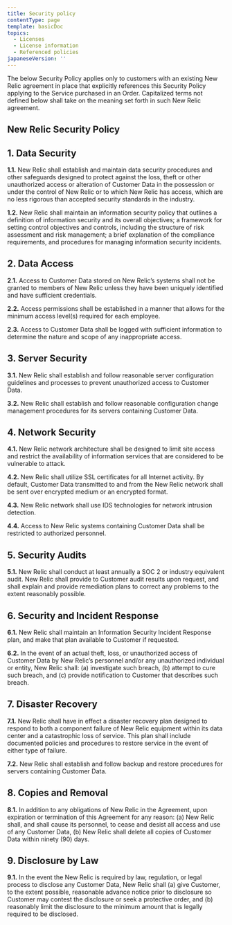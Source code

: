 ```yaml
---
title: Security policy
contentType: page
template: basicDoc
topics:
  - Licenses
  - License information
  - Referenced policies
japaneseVersion: ''
---
```


The below Security Policy applies only to customers with an existing New Relic agreement in place that explicitly references this Security Policy applying to the Service purchased in an Order. Capitalized terms not defined below shall take on the meaning set forth in such New Relic agreement.

## New Relic Security Policy

## 1. Data Security

**1.1.** New Relic shall establish and maintain data security procedures and other safeguards designed to protect against the loss, theft or other unauthorized access or alteration of Customer Data in the possession or under the control of New Relic or to which New Relic has access, which are no less rigorous than accepted security standards in the industry.

**1.2.** New Relic shall maintain an information security policy that outlines a definition of information security and its overall objectives; a framework for setting control objectives and controls, including the structure of risk assessment and risk management; a brief explanation of the compliance requirements, and procedures for managing information security incidents.

## 2. Data Access

**2.1.** Access to Customer Data stored on New Relic’s systems shall not be granted to members of New Relic unless they have been uniquely identified and have sufficient credentials.

**2.2.** Access permissions shall be established in a manner that allows for the minimum access level(s) required for each employee.

**2.3.** Access to Customer Data shall be logged with sufficient information to determine the nature and scope of any inappropriate access.

## 3. Server Security

**3.1.** New Relic shall establish and follow reasonable server configuration guidelines and processes to prevent unauthorized access to Customer Data.

**3.2.** New Relic shall establish and follow reasonable configuration change management procedures for its servers containing Customer Data.

## 4. Network Security

**4.1.** New Relic network architecture shall be designed to limit site access and restrict the availability of information services that are considered to be vulnerable to attack.

**4.2.** New Relic shall utilize SSL certificates for all Internet activity. By default, Customer Data transmitted to and from the New Relic network shall be sent over encrypted medium or an encrypted format.

**4.3.** New Relic network shall use IDS technologies for network intrusion detection.

**4.4.** Access to New Relic systems containing Customer Data shall be restricted to authorized personnel.

## 5. Security Audits

**5.1.** New Relic shall conduct at least annually a SOC 2 or industry equivalent audit. New Relic shall provide to Customer audit results upon request, and shall explain and provide remediation plans to correct any problems to the extent reasonably possible.

## 6. Security and Incident Response

**6.1.** New Relic shall maintain an Information Security Incident Response plan, and make that plan available to Customer if requested.

**6.2.** In the event of an actual theft, loss, or unauthorized access of Customer Data by New Relic’s personnel and/or any unauthorized individual or entity, New Relic shall: (a) investigate such breach, (b) attempt to cure such breach, and (c) provide notification to Customer that describes such breach.

## 7. Disaster Recovery

**7.1.** New Relic shall have in effect a disaster recovery plan designed to respond to both a component failure of New Relic equipment within its data center and a catastrophic loss of service. This plan shall include documented policies and procedures to restore service in the event of either type of failure.

**7.2.** New Relic shall establish and follow backup and restore procedures for servers containing Customer Data.

## 8. Copies and Removal

**8.1.** In addition to any obligations of New Relic in the Agreement, upon expiration or termination of this Agreement for any reason: (a) New Relic shall, and shall cause its personnel, to cease and desist all access and use of any Customer Data, (b) New Relic shall delete all copies of Customer Data within ninety (90) days.

## 9. Disclosure by Law

**9.1.** In the event the New Relic is required by law, regulation, or legal process to disclose any Customer Data, New Relic shall (a) give Customer, to the extent possible, reasonable advance notice prior to disclosure so Customer may contest the disclosure or seek a protective order, and (b) reasonably limit the disclosure to the minimum amount that is legally required to be disclosed.
